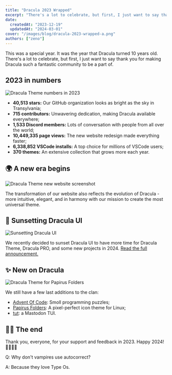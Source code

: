 ```yaml
---
title: "Dracula 2023 Wrapped"
excerpt: "There's a lot to celebrate, but first, I just want to say thank you for making Dracula such a fantastic community to be a part of."
date:
  createdAt: "2023-12-19"
  updatedAt: "2024-03-01"
cover: "/images/blog/dracula-2023-wrapped-a.png"
authors: ["zeno"]
---
```


This was a special year. It was the year that Dracula turned 10 years old. There's a lot to celebrate, but first, I just want to say thank you for making Dracula such a fantastic community to be a part of.

## 2023 in numbers

![Dracula Theme numbers in 2023](/images/blog/dracula-2023-wrapped-b.png)

- **40,513 stars:** Our GitHub organization looks as bright as the sky in Transylvania;
- **715 contributors:** Unwavering dedication, making Dracula available everywhere;
- **1,533 Discord members:** Lots of conversation with people from all over the world;
- **10,449,335 page views:** The new website redesign made everything faster;
- **6,338,852 VSCode installs:** A top choice for millions of VSCode users;
- **370 themes:** An extensive collection that grows more each year.

## 🌍 A new era begins

![Dracula Theme new website screenshot](/images/blog/dracula-2023-wrapped-c.png)

The transformation of our website also reflects the evolution of Dracula - more intuitive, elegant, and in harmony with our mission to create the most universal theme.

## 🌇 Sunsetting Dracula UI

![Sunsetting Dracula UI](/images/blog/dracula-2023-wrapped-d.png)

We recently decided to sunset Dracula UI to have more time for Dracula Theme, Dracula PRO, and some new projects in 2024. [Read the full announcement.](https://draculatheme.com/blog/sunsetting-dracula-ui)

## ✨ New on Dracula

![Dracula Theme for Papirus Folders](/images/blog/dracula-2023-wrapped-e.png)

We still have a few last additions to the clan:

- [Advent Of Code](/adventofcode): Smoll programming puzzles;
- [Papirus Folders](/papirus-folders): A pixel-perfect icon theme for Linux;
- [tut](/tut): a Mastodon TUI.

## 👋🏻 The end

Thank you, everyone, for your support and feedback in 2023. Happy 2024! 🥂🧛🏻‍♂️

Q: Why don't vampires use autocorrect?

A: Because they love Type Os.
